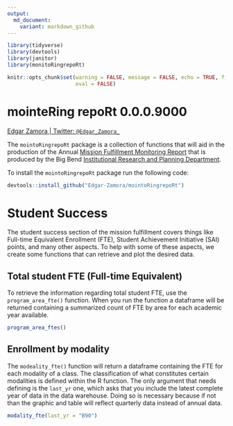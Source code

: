 ```yaml
---
output:
  md_document:
    variant: markdown_github
---
```


```r
library(tidyverse)
library(devtools)
library(janitor)
library(monitoRingrepoRt)

knitr::opts_chunk$set(warning = FALSE, message = FALSE, echo = TRUE, fig.align = 'center',
                      eval = FALSE)

```

# mointeRing repoRt 0.0.0.9000

[Edgar Zamora \| Twitter: `@Edgar_Zamora_`](https://twitter.com/Edgar_Zamora_)

The `mointoRingrepoRt` package is a collection of functions that will aid in the production of the Annual [Mission Fulfillment Monitoring Report](https://www.bigbend.edu/monitoring-reports/) that is produced by the Big Bend [Institutional Research and Planning Department](https://www.bigbend.edu/information-center/institutional-research-planning/).

To install the `mointoRingrepoRt` package run the following code:

```r
devtools::install_github("Edgar-Zamora/mointoRingrepoRt")
```

# Student Success

The student success section of the mission fulfillment covers things like Full-time Equivalent Enrollment (FTE), Student Achievement Initiative (SAI) points, and many other aspects.  To help with some of these aspects, we create some functions that can retrieve and plot the desired data. 

## Total student FTE (Full‐time Equivalent)

To retrieve the information regarding total student FTE, use the `program_area_fte()` function. When you run the function a dataframe will be returned containing a summarized count of FTE by area for each academic year available.

```r

program_area_ftes()

```

## Enrollment by modality

The `modeality_fte()` function will return a dataframe containing the FTE for each modality of a class. The classification of what constitutes certain modalities is defined within the R function. The only argument that needs defining is the `last_yr` one, which asks that you include the latest complete year of data in the data warehouse. Doing so is necessary because if not than the graphic and table will reflect quarterly data instead of annual data. 

```r

modality_fte(last_yr = "B90")

```


